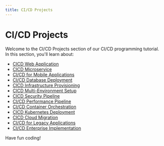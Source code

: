 ```yaml
---
title: CI/CD Projects
---
```


# CI/CD Projects

Welcome to the CI/CD Projects section of our CI/CD programming tutorial. In this section, you'll learn about:

- [CICD Web Application](./0-cicd-web-application.mdx)
- [CICD Microservice](./1-cicd-microservice.mdx)
- [CI/CD for Mobile Applications](./2-cicd-mobile-application.mdx)
- [CI/CD Database Deployment](./3-cicd-database-deployment.mdx)
- [CICD Infrastructure Provisioning](./4-cicd-infrastructure-provisioning.mdx)
- [CICD Multi-Environment Setup](./5-cicd-multi-environment-setup.mdx)
- [CICD Security Pipeline](./6-cicd-security-pipeline.mdx)
- [CI/CD Performance Pipeline](./7-cicd-performance-pipeline.mdx)
- [CI/CD Container Orchestration](./8-cicd-container-orchestration.mdx)
- [CICD Kubernetes Deployment](./9-cicd-kubernetes-deployment.mdx)
- [CICD Cloud Migration](./10-cicd-cloud-migration.mdx)
- [CI/CD for Legacy Applications](./11-cicd-legacy-application.mdx)
- [CI/CD Enterprise Implementation](./12-cicd-enterprise-implementation.mdx)

Have fun coding!